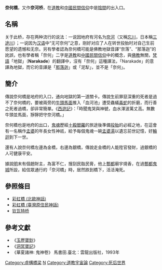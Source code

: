 {{道教}}{{中國民間信仰}}
'''奈何橋'''，又作'''奈河桥'''，在[[道教|道教]]和[[中國民間信仰|中國民間信仰]]中是[[陰間|陰間]]的出入口。

==名稱==
关于此桥，存在两种流行的说法：一说因地府有河名为[[奈河|奈河]]（又稱[[忘川|忘川]]，日本稱[[三途川|三途川]]）；一说因为[[汉语|汉语]]中“无可奈何”之意，刚好对应了人在转世投胎时对自己生前愿望的遗憾和无奈。另有學者認為奈何橋可能是佛教地獄音譯“奈落”、“那落迦”的訛誤，也有學者稱「奈何」二字是[[道教|道教]]和[[中國民間信仰|中國民間信仰]]中的概念，與[[佛教|佛教]]無關，[[梵語|梵語]]「地獄」（'''Narakade'''）的翻譯中，沒有「奈何」這種譯法，「Narakade」的意譯為地獄，而它的音譯是「[[那落迦|那落迦]]」或「泥犁」，並不是「奈何」。

==簡介==
傳說奈何橋是地府的入口，通向地獄的第一道關卡。傳說生前罪惡深重的死者是過不了奈何橋的，要被兩旁的[[牛頭馬面|牛頭馬面]]推入「血河池」遭受蟲蟻[[毒蛇|毒蛇]]的折磨，而行善之死者過橋，卻非常簡單。《[[西遊記|西遊記]]》：「時聞鬼哭與神號，血水渾波萬丈高。無數牛頭並馬面，猙獰把守奈河橋。」

奈何橋也是地府的出口，[[鬼魂|鬼魂]]歷經[[十殿閻羅|十殿閻羅]]的旅途後準備[[投胎|投胎]]的必經之地，在這會有一名稱作[[孟婆|孟婆]]的年長女性神祇，給予每個鬼魂一碗[[孟婆湯|孟婆湯]]以遺忘前世記憶，好[[輪迴|輪迴]]到下一世。

還有人說奈何橋左邊為金橋，右邊為銀橋，傳說走金橋的人能陞官發財，過銀橋的人可健康平安。

據說[[明|明]]末有個趙財主，為富不仁，搜刮民脂民膏，他上[[酆都|酆都]]廟宇燒香，在過[[酆都鬼城|酆都鬼城]]所設，給信眾通行的「奈河橋」時，居然跌到橋下，活活淹死。

==參照條目==
*[[彩虹橋_(北歐神話)|彩虹橋 (北歐神話)]]
*[[彩虹橋_(臺灣原住民神話)|彩虹橋 (臺灣原住民神話)]]
*[[钦瓦特桥|钦瓦特桥]]

==參考文獻==
*《[[玉歷寶鈔|玉歷寶鈔]]》
*《[[洞冥寶記|洞冥寶記]]》
*《華夏諸神: 鬼神卷》 馬書田.臺北：雲龍出版社，1993年
[[Category:虛構橋梁|Category:虛構橋梁]]
[[Category:東亞民間信仰|N]]
[[Category:道教宇宙論|Category:道教宇宙論]]
[[Category:死后世界|Category:死后世界]]